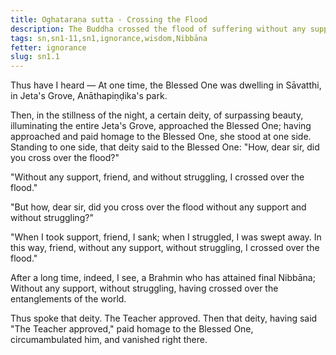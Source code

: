 ```yaml
---
title: Oghataraṇa sutta - Crossing the Flood
description: The Buddha crossed the flood of suffering without any support and without struggling.
tags: sn,sn1-11,sn1,ignorance,wisdom,Nibbāna
fetter: ignorance
slug: sn1.1
---
```


Thus have I heard — At one time, the Blessed One was dwelling in Sāvatthi, in Jeta's Grove, Anāthapiṇḍika's park.

Then, in the stillness of the night, a certain deity, of surpassing beauty, illuminating the entire Jeta's Grove, approached the Blessed One; having approached and paid homage to the Blessed One, she stood at one side. Standing to one side, that deity said to the Blessed One: "How, dear sir, did you cross over the flood?"

"Without any support, friend, and without struggling, I crossed over the flood."

"But how, dear sir, did you cross over the flood without any support and without struggling?"

"When I took support, friend, I sank; when I struggled, I was swept away. In this way, friend, without any support, without struggling, I crossed over the flood."

After a long time, indeed, I see,
a Brahmin who has attained final Nibbāna;
Without any support, without struggling,
having crossed over the entanglements of the world.

Thus spoke that deity. The Teacher approved. Then that deity, having said "The Teacher approved," paid homage to the Blessed One, circumambulated him, and vanished right there.